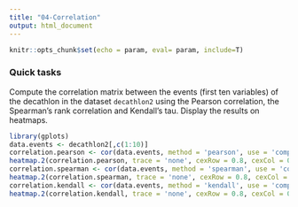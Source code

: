 ```yaml
---
title: "04-Correlation"
output: html_document
---
```


```r
knitr::opts_chunk$set(echo = param, eval= param, include=T)
```

### Quick tasks

Compute the correlation matrix between the events (first ten variables) of the decathlon in the dataset `decathlon2` using the Pearson correlation, the Spearman's rank correlation and Kendall's tau. Display the results on heatmaps.

```r
library(gplots)
data.events <- decathlon2[,c(1:10)]
correlation.pearson <- cor(data.events, method = 'pearson', use = 'complete.obs')
heatmap.2(correlation.pearson, trace = 'none', cexRow = 0.8, cexCol = 0.8, col= colorRampPalette(c("blue","white","red"))(20))
correlation.spearman <- cor(data.events, method = 'spearman', use = 'complete.obs')
heatmap.2(correlation.spearman, trace = 'none', cexRow = 0.8, cexCol = 0.8, col= colorRampPalette(c("blue","white","red"))(20))
correlation.kendall <- cor(data.events, method = 'kendall', use = 'complete.obs')
heatmap.2(correlation.kendall, trace = 'none', cexRow = 0.8, cexCol = 0.8, col= colorRampPalette(c("blue","white","red"))(20))

```
